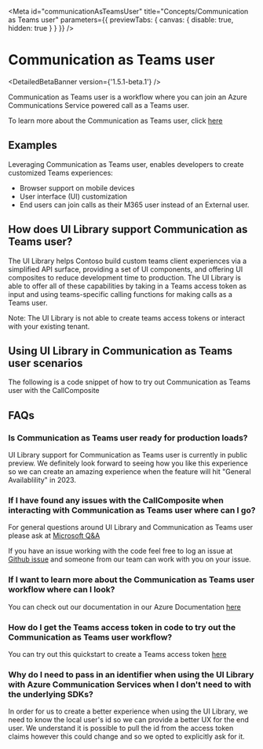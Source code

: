 
<Meta
  id="communicationAsTeamsUser"
  title="Concepts/Communication as Teams user"
  parameters={{ previewTabs: { canvas: { disable: true, hidden: true } } }}
/>

# Communication as Teams user

<DetailedBetaBanner version={'1.5.1-beta.1'} />

Communication as Teams user is a workflow where you can join an Azure Communications Service powered call as a Teams user.

To learn more about the Communication as Teams user, click [here](https://learn.microsoft.com/en-us/azure/communication-services/concepts/teams-endpoint)

## Examples

Leveraging Communication as Teams user, enables developers to create customized Teams experiences:

- Browser support on mobile devices
- User interface (UI) customization
- End users can join calls as their M365 user instead of an External user.

## How does UI Library support Communication as Teams user?

The UI Library helps Contoso build custom teams client experiences via a simplified API surface, providing a set of UI components,
and offering UI composites to reduce development time to production. The UI Library is able to offer all of these capabilities by taking
in a Teams access token as input and using teams-specific calling functions for making calls as a Teams user.

Note: The UI Library is not able to create teams access tokens or interact with your existing tenant.

## Using UI Library in Communication as Teams user scenarios

The following is a code snippet of how to try out Communication as Teams user with the CallComposite

<Source code={CommunicationAsTeamsUserSnippetText} />

## FAQs

### Is Communication as Teams user ready for production loads?

UI Library support for Communication as Teams user is currently in public preview. We definitely look forward to seeing how you
like this experience so we can create an amazing experience when the feature will hit "General Availablility" in 2023.

### If I have found any issues with the CallComposite when interacting with Communication as Teams user where can I go?

For general questions around UI Library and Communication as Teams user please ask at [Microsoft Q&A](https://learn.microsoft.com/en-us/search/?terms=Azure%20Communication%20Services&category=QnA)

If you have an issue working with the code feel free to log an issue at [Github issue](https://github.com/Azure/communication-ui-library/issues) and someone from our team can work with you on your issue.

### If I want to learn more about the Communication as Teams user workflow where can I look?

You can check out our documentation in our Azure Documentation [here](https://learn.microsoft.com/en-us/azure/communication-services/concepts/teams-endpoint)

### How do I get the Teams access token in code to try out the Communication as Teams user workflow?

You can try out this quickstart to create a Teams access token [here](https://learn.microsoft.com/en-us/azure/communication-services/quickstarts/manage-teams-identity?pivots=programming-language-javascript)

### Why do I need to pass in an identifier when using the UI Library with Azure Communication Services when I don't need to with the underlying SDKs?

In order for us to create a better experience when using the UI Library, we need to know the local user's id so we can provide a better UX for the end user.
We understand it is possible to pull the id from the access token claims however this could change and so we opted to explicitly ask for it.
